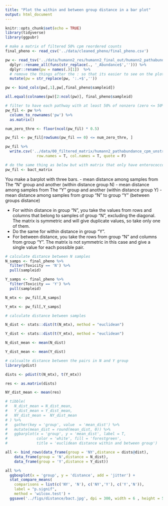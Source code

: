 ```yaml
---
title: "Plot the within and between group distance in a bar plot"
output: html_document
---
```


```r
knitr::opts_chunk$set(echo = TRUE)
library(tidyverse)
library(ggpubr)
```

```r
# make a matrix of filtered 50% cpm reordered counts
final_pheno <- read_csv('../data/cleaned_pheno/final_pheno.csv')

pw <- read_tsv('../data/humann2_res/humann2_final_out/humann2_pathabundance_cpm_unstratified.tsv') %>% 
  dplyr::rename_all(funs(str_replace(., '_Abundance$',''))) %>% 
  dplyr::rename(pw = names(.)[1])  %>% 
  # remove the things after the : so that its easier to see on the plot(the pathway name)
  mutate(pw = str_replace(pw, ':.+$','')) 

pw <- bind_cols(pw[,1],pw[,final_pheno$sampleid])

all.equal(colnames(pw)[2:ncol(pw)], final_pheno$sampleid)

# filter to have each pathway with at least 50% of nonzero (zero <= 50%)
pw_fil <- pw %>% 
  column_to_rownames('pw') %>% 
  as.matrix() 

num_zero_thre <- floor(ncol(pw_fil) * 0.5)

pw_fil <- pw_fil[rowSums(pw_fil == 0) <= num_zero_thre, ]

pw_fil %>% 
  write.csv('../data/00_filtered_matrix/humann2_pathabundance_cpm_unstratified_filtered50_reorder_matrix.csv', 
              row.names = T, col.names = T, quote = F)
```


```r
# do the same thing as below but with matrix that only have enterococcos and ...
pw_fil <- bact_matrix
```



You make a barplot with three bars.
- mean distance among samples from The “N” group and another (within distance group N)
- mean distance among samples from The “Y” group and another (within distance group Y)
- mean distance among samples from group “N” to group “Y” (between groups distance) 


- For within distance in group “N”, you take the values from rows and columns that belong to samples of group “N”, excluding the diagonal. The matrix is symmetric and will give duplicate values, so take only one of them.
- Do the same for within distance in group “Y”.
- For between distance, you take the rows from group “N” and columns from group “Y”. The matrix is not symmetric in this case and give a single value for each possible pair.
 
```r
# calculate distance between N samples
N_samps <- final_pheno %>% 
  filter(Toxicity == 'N') %>% 
  pull(sampleid)

Y_samps <- final_pheno %>% 
  filter(Toxicity == 'Y') %>% 
  pull(sampleid)

N_mtx <- pw_fil[,N_samps]

Y_mtx <- pw_fil[,Y_samps]

# calculate distance between samples

N_dist <- stats::dist(t(N_mtx), method = "euclidean")

Y_dist <- stats::dist(t(Y_mtx), method = "euclidean")

N_dist_mean <- mean(N_dist)

Y_dist_mean <- mean(Y_dist)

# calcualte distance between the pairs in N and Y group
library(pdist)

dists <- pdist(t(N_mtx), t(Y_mtx))

res <- as.matrix(dists)

NY_dist_mean <- mean(res)

# tibble(
#   N_dist_mean = N_dist_mean,
#   Y_dist_mean = Y_dist_mean,
#   NY_dist_mean =  NY_dist_mean
# ) %>% 
#   gather(key = 'group', value  = 'mean_dist') %>% 
#   mutate(mean_dist = round(mean_dist, 0)) %>% 
#   ggbarplot(x = 'group', y = 'mean_dist', label = T,
#             color = 'white', fill = 'forestgreen',
#             title = 'euclidean distance within and between group')

all <- bind_rows(data_frame(group = 'NY',distance = dists@dist),
    data_frame(group = 'N',distance = N_dist),
    data_frame(group = 'Y',distance = Y_dist)) 

all %>% 
  ggboxplot(x = 'group', y = 'distance', add = 'jitter') +
  stat_compare_means(
    comparisons = list(c('NY', 'N'), c('NY','Y'), c('Y','N')),
    label = "p.signif",
    method = 'wilcox.test') +
  ggsave('../figs/distance/bact.jpg', dpi = 300, width = 6 , height = 5)
```

